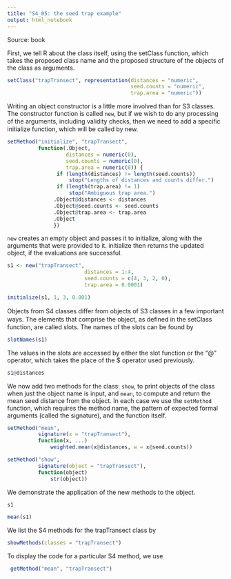 ```yaml
---
title: "S4_05: the seed trap example"
output: html_notebook
---
```


Source: book

First, we tell R about the class itself, using the setClass function, which
takes the proposed class name and the proposed structure of the objects of
the class as arguments.

```r
setClass("trapTransect", representation(distances = "numeric", 
                                        seed.counts = "numeric",
                                        trap.area = "numeric"))
```

Writing an object constructor is a little more involved than for S3 classes.
The constructor function is called `new`, but if we wish to do any processing
of the arguments, including validity checks, then we need to add a speciﬁc
initialize function, which will be called by new.

```r
setMethod("initialize", "trapTransect", 
          function(.Object, 
                   distances = numeric(0), 
                   seed.counts = numeric(0), 
                   trap.area = numeric(0)) {
                if (length(distances) != length(seed.counts))
                    stop("Lengths of distances and counts differ.")
                if (length(trap.area) != 1)
                    stop("Ambiguous trap area.")
               .Object@distances <- distances
               .Object@seed.counts <- seed.counts
               .Object@trap.area <- trap.area
               .Object
               })
```

`new` creates an empty object and passes it to initialize, along with the
arguments that were provided to it. initialize then returns the updated
object, if the evaluations are successful.

```r
s1 <- new("trapTransect",
                         distances = 1:4,
                         seed.counts = c(4, 3, 2, 0),
                         trap.area = 0.0001)
```

```r
initialize(s1, 1, 3, 0.001)
```



Objects from S4 classes diﬀer from objects of S3 classes in a few important
ways. The elements that comprise the object, as deﬁned in the setClass
function, are called slots. The names of the slots can be found by

```r
slotNames(s1)
```

The values in the slots are accessed by either the slot function or the “@”
operator, which takes the place of the $ operator used previously.

```r
s1@distances
```

We now add two methods for the class: `show`, to print objects of the class when
just the object name is input, and `mean`, to compute and return the mean seed
distance from the object. In each case we use the `setMethod` function, which
requires the method name, the pattern of expected formal arguments (called
the signature), and the function itself.

```r
setMethod("mean", 
          signature(x = "trapTransect"), 
          function(x, ...) 
              weighted.mean(x@distances, w = x@seed.counts))
```

```r
setMethod("show", 
          signature(object = "trapTransect"), 
          function(object) 
              str(object))
```

We demonstrate the application of the new methods to the object.

```r
s1
```

```r
mean(s1)
```

We list the S4 methods for the trapTransect class by

```r
showMethods(classes = "trapTransect")
```

To display the code for a particular S4 method, we use

```r
 getMethod("mean", "trapTransect")
```

